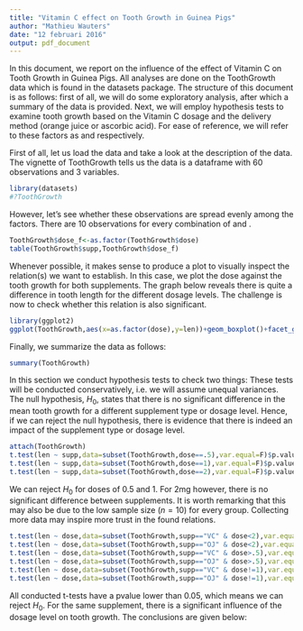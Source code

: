 ```yaml
---
title: "Vitamin C effect on Tooth Growth in Guinea Pigs"
author: "Mathieu Wauters"
date: "12 februari 2016"
output: pdf_document
---
```

\section{Introduction}
In this document, we report on the influence of the effect of Vitamin C on Tooth Growth in Guinea Pigs. All analyses are done on the ToothGrowth data which is found in the datasets package. The structure of this document is as follows: first of all, we will do some exploratory analysis, after which a summary of the data is provided. Next, we will employ hypothesis tests to examine tooth growth based on the Vitamin C dosage and the delivery method (orange juice or ascorbic acid). For ease of reference, we will refer to these factors as \textit{dose} and \textit{supp} respectively.
\section{Exploratory Analysis \& Summary}
First of all, let us load the data and take a look at the description of the data. The vignette of ToothGrowth tells us the data is a dataframe with 60 observations and 3 variables. 
```r
library(datasets)
#?ToothGrowth
```
However, let's see whether these observations are spread evenly among the factors. There are 10 observations for every combination of \textit{supp} and \textit{dose}.
```r
ToothGrowth$dose_f<-as.factor(ToothGrowth$dose)
table(ToothGrowth$supp,ToothGrowth$dose_f)
```
Whenever possible, it makes sense to produce a plot to visually inspect the relation(s) we want to establish. In this case, we plot the dose against the tooth growth for both supplements. The graph below reveals there is quite a difference in tooth length for the different dosage levels. The challenge is now to check whether this relation is also \textit{statistically} significant.
```r
library(ggplot2)
ggplot(ToothGrowth,aes(x=as.factor(dose),y=len))+geom_boxplot()+facet_grid(. ~ supp)+theme_bw()+xlab("Dose")+ylab("Tooth Length")
```
Finally, we summarize the data as follows:
```r
summary(ToothGrowth)
```
\section{Hypothesis tests}
In this section we conduct hypothesis tests to check two things: 
\begin{itemize}
\item Does the supplement impact tooth growth in a different manner?
\item Does the dosage level impact tooth growth in a different manner?
\end{itemize}
These tests will be conducted conservatively, i.e. we will assume unequal variances. The null hypothesis, $H_0$, states that there is no significant difference in the mean tooth growth for a different supplement type or dosage level. Hence, if we can reject the null hypothesis, there is evidence that there is indeed an impact of the supplement type or dosage level.
\subsection{Effect of supplement type}
```r
attach(ToothGrowth)
t.test(len ~ supp,data=subset(ToothGrowth,dose==.5),var.equal=F)$p.value
t.test(len ~ supp,data=subset(ToothGrowth,dose==1),var.equal=F)$p.value
t.test(len ~ supp,data=subset(ToothGrowth,dose==2),var.equal=F)$p.value
```
We can reject $H_0$ for doses of 0.5 and 1. For 2mg however, there is no significant difference between supplements. It is worth remarking that this may also be due to the low sample size ($n=10$) for every group. Collecting more data may inspire more trust in the found relations.
\subsection{Effect of dosage level}
```r
t.test(len ~ dose,data=subset(ToothGrowth,supp=="VC" & dose<2),var.equal=F)$p.value
t.test(len ~ dose,data=subset(ToothGrowth,supp=="OJ" & dose<2),var.equal=F)$p.value
t.test(len ~ dose,data=subset(ToothGrowth,supp=="VC" & dose>.5),var.equal=F)$p.value
t.test(len ~ dose,data=subset(ToothGrowth,supp=="OJ" & dose>.5),var.equal=F)$p.value
t.test(len ~ dose,data=subset(ToothGrowth,supp=="VC" & dose!=1),var.equal=F)$p.value
t.test(len ~ dose,data=subset(ToothGrowth,supp=="OJ" & dose!=1),var.equal=F)$p.value
```
All conducted t-tests have a pvalue lower than 0.05, which means we can reject $H_0$. For the same supplement, there is a significant influence of the dosage level on tooth growth.
\section{Conclusions}
The conclusions are given below:
\begin{itemize}
  \item \textbf{Supplement type}: we found that there is a significant influence of the supplement type on tooth growth for dosage levels of 0.5 and 1mg. Based on the plot included in this report, preference should be given to orange juice for these dosage levels. We failed to reject the null hypothesis at a dosage level of 2mg, implying that the delivery method at this level has no effect on tooth length. 
  \item \textbf{Dosage level}: for the same delivery method, there is a significant difference between all dosage levels. Increasing the dosage leads, on average and ceteris paribus, to a heightened tooth length.
\end{itemize}
